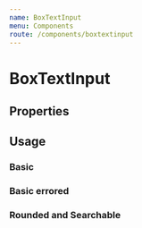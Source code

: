 ```yaml
---
name: BoxTextInput
menu: Components
route: /components/boxtextinput
---
```



# BoxTextInput

## Properties

<Props of={BoxTextInput} />

## Usage

### Basic

<Playground>
  <BoxTextInput placeholder="Censorship Token" name="search" />
</Playground>

### Basic errored

<Playground>
  <BoxTextInput
    error="this is an error"
    placeholder="Censorship Token"
    name="search"
  />
</Playground>

### Rounded and Searchable

<Playground>
  <BoxTextInput
    searchInput={true}
    rounded={true}
    placeholder="Censorship Token"
    name="search"
  />
</Playground>
